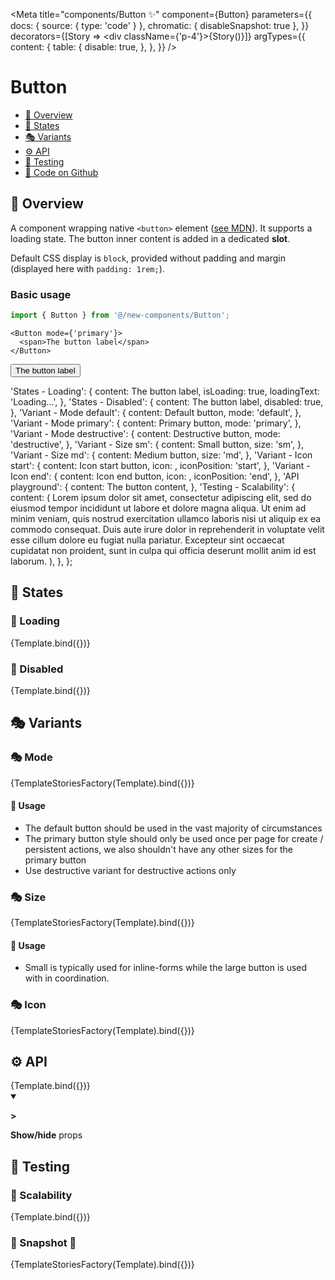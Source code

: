 

<Meta
  title="components/Button ✨"
  component={Button}
  parameters={{
    docs: { source: { type: 'code' } },
    chromatic: { disableSnapshot: true },
  }}
  decorators={[Story => <div className={'p-4'}>{Story()}</div>]}
  argTypes={{
    content: {
      table: {
        disable: true,
      },
    },
  }}
/>

# Button

- [🧰 Overview](#-overview)
- [🔁 States](#-states)
- [🎭 Variants](#-variants)
- [⚙️ API](#-api)
- [🧪 Testing](#-testing)
- [🐙 Code on Github](https://github.com/hasura/graphql-engine-mono/tree/main/console/src/new-components/Button/Button.tsx)

## 🧰 Overview

A component wrapping native `<button>` element ([see MDN](https://developer.mozilla.org/en-US/docs/Web/HTML/Element/button)).
It supports a loading state. The button inner content is added in a dedicated **slot**.

Default CSS display is `block`, provided without padding and margin (displayed here with `padding: 1rem;`).

### Basic usage

```ts
import { Button } from '@/new-components/Button';
```

```tsx
<Button mode={'primary'}>
  <span>The button label</span>
</Button>
```

<Canvas>
  <Story name="Overview">
    <Button mode={'primary'}>
      <span>The button label</span>
    </Button>
  </Story>
</Canvas>


  'States - Loading': {
    content: <span>The button label</span>,
    isLoading: true,
    loadingText: 'Loading...',
  },
  'States - Disabled': {
    content: <span>The button label</span>,
    disabled: true,
  },
  'Variant - Mode default': {
    content: <span>Default button</span>,
    mode: 'default',
  },
  'Variant - Mode primary': {
    content: <span>Primary button</span>,
    mode: 'primary',
  },
  'Variant - Mode destructive': {
    content: <span>Destructive button</span>,
    mode: 'destructive',
  },
  'Variant - Size sm': {
    content: <span>Small button</span>,
    size: 'sm',
  },
  'Variant - Size md': {
    content: <span>Medium button</span>,
    size: 'md',
  },
  'Variant - Icon start': {
    content: <span>Icon start button</span>,
    icon: <FiSearch />,
    iconPosition: 'start',
  },
  'Variant - Icon end': {
    content: <span>Icon end button</span>,
    icon: <FiSearch />,
    iconPosition: 'end',
  },
  'API playground': {
    content: <span>The button content</span>,
  },
  'Testing - Scalability': {
    content: (
      <span>
        Lorem ipsum dolor sit amet, consectetur adipiscing elit, sed do eiusmod
        tempor incididunt ut labore et dolore magna aliqua. Ut enim ad minim
        veniam, quis nostrud exercitation ullamco laboris nisi ut aliquip ex ea
        commodo consequat. Duis aute irure dolor in reprehenderit in voluptate
        velit esse cillum dolore eu fugiat nulla pariatur. Excepteur sint
        occaecat cupidatat non proident, sunt in culpa qui officia deserunt
        mollit anim id est laborum.
      </span>
    ),
  },
};

## 🔁 States

### 🔁 Loading

<Canvas>
  <Story name="States - Loading" args={stories['States - Loading']}>
    {Template.bind({})}
  </Story>
</Canvas>

### 🔁 Disabled

<Canvas>
  <Story name="States - Disabled" args={stories['States - Disabled']}>
    {Template.bind({})}
  </Story>
</Canvas>

## 🎭 Variants

### 🎭 Mode

<Canvas>
  <Story
    name="Variant - Mode"
    args={{
      'Variant - Mode default': stories['Variant - Mode default'],
      'Variant - Mode primary': stories['Variant - Mode primary'],
      'Variant - Mode destructive': stories['Variant - Mode destructive'],
    }}
  >
    {TemplateStoriesFactory(Template).bind({})}
  </Story>
</Canvas>

#### 🚦 Usage

- The default button should be used in the vast majority of circumstances
- The primary button style should only be used once per page for create / persistent actions, we also shouldn't have
  any other sizes for the primary button
- Use destructive variant for destructive actions only

### 🎭 Size

<Canvas>
  <Story
    name="Variant - Size"
    args={{
      'Variant - Size sm': stories['Variant - Size sm'],
      'Variant - Size md': stories['Variant - Size md'],
    }}
  >
    {TemplateStoriesFactory(Template).bind({})}
  </Story>
</Canvas>

#### 🚦 Usage

- Small is typically used for inline-forms while the large button is used with in coordination.

### 🎭 Icon

<Canvas>
  <Story
    name="Variant - Icon"
    args={{
      'Variant - Icon start': stories['Variant - Icon start'],
      'Variant - Icon end': stories['Variant - Icon end'],
    }}
  >
    {TemplateStoriesFactory(Template).bind({})}
  </Story>
</Canvas>

## ⚙️ API

<Canvas>
  <Story name="API playground" args={stories['API playground']}>
    {Template.bind({})}
  </Story>
</Canvas>

<details open>
  <summary className="mdx-collapsible-section">
    <p className="mdx-collapsible-section__chevron">
      <strong>&gt;</strong>
    </p>
    <p className="mdx-collapsible-section__label">
      <strong>Show/hide</strong> props
    </p>
  </summary>
  <ArgsTable story="API playground" />
</details>

## 🧪 Testing

### 🧪 Scalability

<Canvas>
  <Story name="Testing - Scalability" args={stories['Testing - Scalability']}>
    {Template.bind({})}
  </Story>
</Canvas>

### 🧪 Snapshot 📸

<Canvas>
  <Story
    name="Testing - Snapshot"
    args={stories}
    parameters={{
      chromatic: { disableSnapshot: false },
    }}
  >
    {TemplateStoriesFactory(Template).bind({})}
  </Story>
</Canvas>
